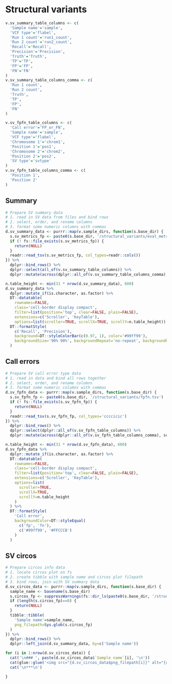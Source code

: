 # Structural variants {.tabset .tabset-fade}
```r
v.sv_summary_table_columns <- c(
  'Sample name'='sample',
  'VCF type'='flabel',
  'Run 1 count'='run1_count',
  'Run 2 count'='run2_count',
  'Recall'='Recall',
  'Precision'='Precision',
  'Truth'='Truth',
  'TP'='TP',
  'FP'='FP',
  'FN'='FN'
)
v.sv_summary_table_columns_comma <- c(
  'Run 1 count',
  'Run 2 count',
  'Truth',
  'TP',
  'FP',
  'FN'
)

v.sv_fpfn_table_columns <- c(
  'Call error'='FP_or_FN',
  'Sample name'='sample',
  'VCF type'='flabel',
  'Chromosome 1'='chrom1',
  'Position 1'='pos1',
  'Chromosome 2'='chrom2',
  'Position 2'='pos2',
  'SV type'='svtype'
)
v.sv_fpfn_table_columns_comma <- c(
  'Position 1',
  'Position 2'
)
```

## Summary
```r
# Prepare SV summary data
# 1. read in SV data from files and bind rows
# 2. select, order, and rename columns
# 3. format some numeric columns with commas
d.sv_summary_data <- purrr::map(v.sample_dirs, function(s.base_dir) {
  s.sv_metrics_fp <- paste0(s.base_dir, '/structural_variants/eval_metrics.tsv')
  if (! fs::file_exists(s.sv_metrics_fp)) {
    return(NULL)
  }
  readr::read_tsv(s.sv_metrics_fp, col_types=readr::cols())
}) %>%
  dplyr::bind_rows() %>%
  dplyr::select(all_of(v.sv_summary_table_columns)) %>%
  dplyr::mutate(across(dplyr::all_of(v.sv_summary_table_columns_comma), scales::comma))

```

```r
n.table_height <- min(31 * nrow(d.sv_summary_data), 600)
d.sv_summary_data %>%
  dplyr::mutate_if(is.character, as.factor) %>%
  DT::datatable(
    rownames=FALSE,
    class='cell-border display compact',
    filter=list(position='top', clear=FALSE, plain=FALSE),
    extensions=c('Scroller', 'KeyTable'),
    options=list(scroller=TRUE, scrollX=TRUE, scrollY=n.table_height)) %>%
  DT::formatStyle(
    c('Recall', 'Precision'),
    background=DT::styleColorBar(c(0.97, 1), color='#99ff99'),
    backgroundSize='90% 90%', backgroundRepeat='no-repeat', backgroundPosition='center'
  )
```

## Call errors
```r
# Prepare SV call error type data
# 1. read in data and bind all rows together
# 2. select, order, and rename columns
# 3. format some numeric columns with commas
d.sv_fpfn_data <- purrr::map(v.sample_dirs, function(s.base_dir) {
  s.sv_fpfn_fp <- paste0(s.base_dir, '/structural_variants/fpfn.tsv')
  if (! fs::file_exists(s.sv_fpfn_fp)) {
    return(NULL)
  }
  readr::read_tsv(s.sv_fpfn_fp, col_types='ccccicic')
}) %>%
  dplyr::bind_rows() %>%
  dplyr::select(dplyr::all_of(v.sv_fpfn_table_columns)) %>%
  dplyr::mutate(across(dplyr::all_of(v.sv_fpfn_table_columns_comma), scales::comma))
```

```r
n.table_height <- min(31 * nrow(d.sv_fpfn_data), 600)
d.sv_fpfn_data %>%
  dplyr::mutate_if(is.character, as.factor) %>%
  DT::datatable(
    rownames=FALSE,
    class='cell-border display compact',
    filter=list(position='top', clear=FALSE, plain=FALSE),
    extensions=c('Scroller', 'KeyTable'),
    options=list(
      scroller=TRUE,
      scrollX=TRUE,
      scrollY=n.table_height
    )
  ) %>%
  DT::formatStyle(
    'Call error',
    backgroundColor=DT::styleEqual(
      c('fp', 'fn'),
      c('#99ff99', '#FFCCCB')
    )
  )
```

## SV circos {.tabset .tabset-pills}
```r
# Prepare circos info data
# 1. locate circos plot on fs
# 2. create tibble with sample name and circos plot filepath
# 3. bind rows, join with SV summary data
d.sv_circos_data <- purrr::map(v.sample_dirs, function(s.base_dir) {
  sample_name <- basename(s.base_dir)
  s.circos_fp <- suppressWarnings(fs::dir_ls(paste0(s.base_dir, '/structural_variants/circos/'), glob='*/circos_*png', fail=FALSE))
  if (length(s.circos_fp)==0) {
    return(NULL)
  }
  tibble::tibble(
    'Sample name'=sample_name,
    png_filepath=Sys.glob(s.circos_fp)
  )
}) %>%
  dplyr::bind_rows() %>%
  dplyr::left_join(d.sv_summary_data, by=c('Sample name'))

for (i in 1:nrow(d.sv_circos_data)) {
  cat('\n### ', paste(d.sv_circos_data$`Sample name`[i], '\n'))
  cat(glue::glue('<img src="{d.sv_circos_data$png_filepath[i]}" alt="{d.sv_circos_data$`Sample name`[i]}" width="30%">'), '\n')
  cat('\n***\n')

}
```

